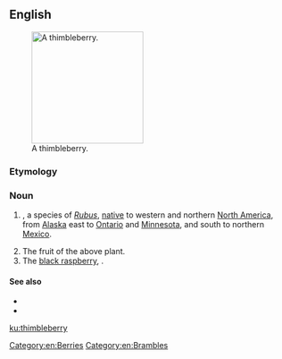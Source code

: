 ==English==
[[Image:Rubus parviflorus 26318.JPG|thumb|right|200px|A thimbleberry.]]
===Etymology===
{{compound|thimble|berry|lang=en}}

===Noun===
{{en-noun|thimbleberries}}

# {{context|botany|lang=en}} {{taxlink|Rubus parviflorus|species|noshow=1}}, a species of ''[[Rubus]]'', [[native]] to western and northern [[North America]], from [[Alaska]] east to [[Ontario]] and [[Minnesota]], and south to northern [[Mexico]].
# The fruit of the above plant.
# The [[black raspberry]], {{taxlink|Rubus occidentalis|species|noshow=1}}.

====See also====
* {{pedialite}}
* {{specieslite|Rubus parviflorus}}
[[Category:en:Berries]]
[[Category:en:Brambles]]

[[ku:thimbleberry]]